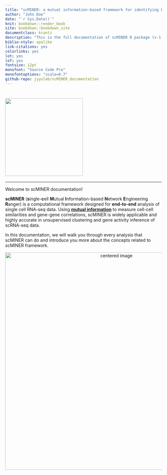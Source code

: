 ```yaml
--- 
title: "scMINER: a mutual information-based framework for identifying hidden drivers from single-cell omics data"
author: "John Doe"
date: "`r Sys.Date()`"
knit: bookdown::render_book
site: bookdown::bookdown_site
documentclass: krantz
description: "This is the full documentation of scMINER R package (v-1.1.0)."
biblio-style: apalike
link-citations: yes
colorlinks: yes
lot: yes
lof: yes
fontsize: 12pt
monofont: "Source Code Pro"
monofontoptions: "scale=0.7"
github-repo: jyyulab/scMINER_documentation
---
```


# <img src="images/scMINER_logo.png" alt="" width="250px"> {-}

---

Welcome to scMINER documentation!

**scMINER** (**s**ingle-**c**ell **M**utual **I**nformation-based **N**etwork **E**ngineering **R**anger) is a computational framework designed for **end-to-end** analysis of single cell RNA-seq data. Using [**mutual information**](https://en.wikipedia.org/wiki/Mutual_information) to measure cell-cell similarities and gene-gene correlations, scMINER is widely applicable and highly accurate in unsupervised clustering and gene activity inference of scRNA-seq data.

In this documentation, we will walk you through every analysis that scMINER can do and introduce you more about the concepts related to scMINER framework.

<center><img src="images/scMINER_overview.jpg" alt="centered image" width="700px"></center>